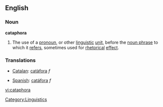 ==English==
=== Noun ===
'''cataphora'''
{{wikipedia}}
# The use of a [[pronoun]], or other [[linguistic]] [[unit]], before the [[noun phrase]] to which it [[refers]], sometimes used for [[rhetorical]] [[effect]].

=== Translations ===
{{top}}
*[[Catalan]]: [[catàfora]] ''f''
{{mid}}
*[[Spanish]]: [[catáfora]] ''f''
{{bottom}}

[[Category:Linguistics]]

[[vi:cataphora]]